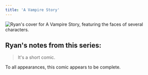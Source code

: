 ```yaml
---
title: 'A Vampire Story'
---
```


![Ryan's cover for A Vampire Story, featuring the faces of several characters.](/images/vampire-story/vamptitle.jpg)

## Ryan's notes from this series:

> It's a short comic.

To all appearances, this comic appears to be complete.
